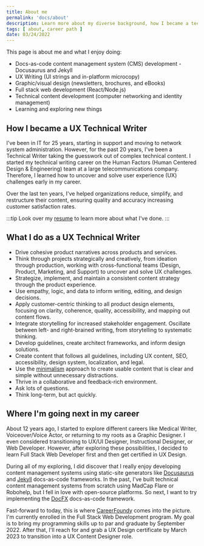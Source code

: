 ```yaml
---
title: About me
permalink: 'docs/about'
description: Learn more about my diverse background, how I became a technical writer, and where I'm next.
tags: [ about, career path ]
date: 03/24/2022
---
```


This page is about me and what I enjoy doing:
- Docs-as-code content management system (CMS) development - Docusaurus and Jekyll
- UX Writing (UI strings and in-platform microcopy)
- Graphic/visual design (newsletters, brochures, and eBooks)
- Full stack web development (React/Node.js)
- Technical content development (computer networking and identity management)
- Learning and exploring new things

## How I became a UX Technical Writer
I've been in IT for 25 years, starting in support and moving to network system administration. However, for the past 20 years, I've been a Technical Writer taking the guesswork out of complex technical content. I started my technical writing career on the Human Factors (Human Centered Design & Engineering) team at a large telecommunications company. Therefore, I learned how to uncover and solve user experience (UX) challenges early in my career. 

Over the last ten years, I've helped organizations reduce, simplify, and restructure their content, ensuring quality and accuracy increasing customer satisfaction rates.

:::tip
Look over my [resume](resume.mdx) to learn more about what I've done.
:::

## What I do as a UX Technical Writer

- Drive cohesive product narratives across products and services.
- Think through projects strategically and creatively, from ideation through production, working with cross-functional teams (Design, Product, Marketing, and Support) to uncover and solve UX challenges.
- Strategize, implement, and maintain a consistent content strategy through the product experience.
- Use empathy, logic, and data to inform writing, editing, and design decisions.
- Apply customer-centric thinking to all product design elements, focusing on clarity, coherence, quality, accessibility, and mapping out content flows.
- Integrate storytelling for increased stakeholder engagement. Oscillate between left- and right-brained writing, from storytelling to systematic thinking.
- Develop guidelines, create architect frameworks, and inform design solutions.
- Create content that follows all guidelines, including UX content, SEO, accessibility, design system, localization, and legal.
- Use the [minimalism](https://www.stilo.com/2017/05/04/dita-and-minimalism/#:~:text=Minimalism%2C%20when%20applied%20to%20technical%20writing%2C%20should%20result,2%20Usable%203%20Minimal%204%20Appropriate%205%20Findable) approach to create usable content that is clear and simple without unnecessary distractions.
- Thrive in a collaborative and feedback-rich environment.
- Ask lots of questions.
- Think long-term, but act quickly.


## Where I'm going next in my career

About 12 years ago, I started to explore different careers like Medical Writer, Voiceover/Voice Actor, or returning to my roots as a Graphic Designer. I even considered transitioning to UX/UI Designer, Instructional Designer, or Web Developer. However, after exploring these possibilities, I decided to learn Full Stack Web Developer first and then get certified in UX Design.  

During all of my exploring, I did discover that I really enjoy developing content management systems using static-site generators like [Docusaurus](https://docusaurus.io/docs) and [Jekyll](https://jekyllrb.com/) docs-as-code frameworks. In the past, I've built technical content management systems from scratch using MadCap Flare or Robohelp, but I fell in love with open-source platforms. So next, I want to try implementing the [DocFX](https://dotnet.github.io/docfx/tutorial/docfx_getting_started.html) docs-as-code framework.

Fast-forward to today, this is where [CareerFoundy](https://careerfoundry.com/en/courses/become-a-web-developer/) comes into the picture. I'm currently enrolled in the Full Stack Web Development program. My goal is to bring my programming skills up to par and graduate by September 2022. After that, I'll reach for and grab a UX Design certificate by March 2023 to transition into a UX Content Designer role. 



